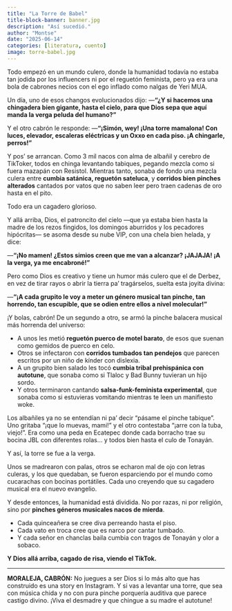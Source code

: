 ```yaml
---
title: "La Torre de Babel"
title-block-banner: banner.jpg
description: "Así sucedió."
author: "Montse"
date: "2025-06-14"
categories: [literatura, cuento]
image: torre-babel.jpg
---
```


Todo empezó en un mundo culero, donde la humanidad todavía no estaba tan jodida por los influencers ni por el reguetón feminista, pero ya era una bola de cabrones necios con el ego inflado como nalgas de Yeri MUA.

Un día, uno de esos changos evolucionados dijo:
—**"¿Y si hacemos una chingadera bien gigante, hasta el cielo, para que Dios sepa que aquí manda la verga peluda del humano?"**

Y el otro cabrón le responde:
—**"¡Simón, wey! ¡Una torre mamalona! Con luces, elevador, escaleras eléctricas y un Oxxo en cada piso. ¡A chingarle, perros!"**

Y pos’ se arrancan. Como 3 mil nacos con alma de albañil y cerebro de TikToker, todos en chinga levantando tabiques, pegando mezcla como si fuera mazapán con Resistol. Mientras tanto, sonaba de fondo una mezcla culera entre **cumbia satánica, reguetón sateluca**, y **corridos bien pinches alterados** cantados por vatos que no saben leer pero traen cadenas de oro hasta en el pito.

Todo era un cagadero glorioso.

Y allá arriba, Dios, el patroncito del cielo —que ya estaba bien hasta la madre de los rezos fingidos, los domingos aburridos y los pecadores hipócritas— se asoma desde su nube VIP, con una chela bien helada, y dice:

—**"¡No mamen! ¿Estos simios creen que me van a alcanzar? ¡JAJAJA! ¡A la verga, ya me encabroné!"**

Pero como Dios es creativo y tiene un humor más culero que el de Derbez, en vez de tirar rayos o abrir la tierra pa’ tragárselos, suelta esta joyita divina:

—**"¡A cada grupito le voy a meter un género musical tan pinche, tan horrendo, tan escupible, que se odien entre ellos a nivel molecular!"**

¡Y bolas, cabrón! De un segundo a otro, se armó la pinche balacera musical más horrenda del universo:

* A unos les metió **reguetón puerco de motel barato**, de esos que suenan como gemidos de puerco en celo.
* Otros se infectaron con **corridos tumbados tan pendejos** que parecen escritos por un niño de kínder con dislexia.
* A un grupito bien salado les tocó **cumbia tribal prehispánica con autotune**, que sonaba como si Tlaloc y Bad Bunny tuvieran un hijo sordo.
* Y otros terminaron cantando **salsa-funk-feminista experimental**, que sonaba como si estuvieras vomitando mientras te leen un manifiesto woke.

Los albañiles ya no se entendían ni pa’ decir “pásame el pinche tabique”. Uno gritaba "¡que lo muevas, mami!" y el otro contestaba "¡arre con la tuba, viejo!". Era como una peda en Ecatepec donde cada borracho trae su bocina JBL con diferentes rolas... y todos bien hasta el culo de Tonayán.

Y así, la torre se fue a la verga.

Unos se madrearon con palas, otros se echaron mal de ojo con letras culeras, y los que quedaban, se fueron esparciendo por el mundo como cucarachas con bocinas portátiles. Cada uno creyendo que su cagadero musical era el nuevo evangelio.

Y desde entonces, la humanidad está dividida. No por razas, ni por religión, sino por **pinches géneros musicales nacos de mierda**.

* Cada quinceañera se cree diva perreando hasta el piso.
* Cada vato en troca cree que es narco por cantar tumbado.
* Y cada señor en chanclas baila cumbia con tragos de Tonayán y olor a sobaco.

**Y Dios allá arriba, cagado de risa, viendo el TikTok.**

---

**MORALEJA, CABRÓN:**
No juegues a ser Dios si lo más alto que has construido es una story en Instagram.
Y si vas a levantar una torre, que sea con música chida y no con pura pinche porquería auditiva que parece castigo divino.
¡Viva el desmadre y que chingue a su madre el autotune!